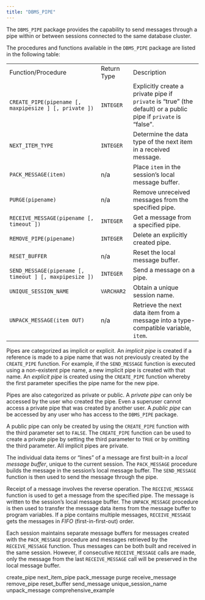 ```yaml
---
title: "DBMS_PIPE"
---
```




The `DBMS_PIPE` package provides the capability to send messages through a pipe within or between sessions connected to the same database cluster.

The procedures and functions available in the `DBMS_PIPE` package are listed in the following table:

|                                                        |             |                                                                                                                 |
| ------------------------------------------------------ | ----------- | --------------------------------------------------------------------------------------------------------------- |
| Function/Procedure                                     | Return Type | Description                                                                                                     |
| `CREATE_PIPE(pipename [, maxpipesize ] [, private ])`  | `INTEGER`   | Explicitly create a private pipe if `private` is “true” (the default) or a public pipe if `private` is “false”. |
| `NEXT_ITEM_TYPE`                                       | `INTEGER`   | Determine the data type of the next item in a received message.                                                 |
| `PACK_MESSAGE(item)`                                   | n/a         | Place `item` in the session’s local message buffer.                                                             |
| `PURGE(pipename)`                                      | n/a         | Remove unreceived messages from the specified pipe.                                                             |
| `RECEIVE_MESSAGE(pipename [, timeout ])`               | `INTEGER`   | Get a message from a specified pipe.                                                                            |
| `REMOVE_PIPE(pipename)`                                | `INTEGER`   | Delete an explicitly created pipe.                                                                              |
| `RESET_BUFFER`                                         | n/a         | Reset the local message buffer.                                                                                 |
| `SEND_MESSAGE(pipename [, timeout ] [, maxpipesize ])` | `INTEGER`   | Send a message on a pipe.                                                                                       |
| `UNIQUE_SESSION_NAME`                                  | `VARCHAR2`  | Obtain a unique session name.                                                                                   |
| `UNPACK_MESSAGE(item OUT)`                             | n/a         | Retrieve the next data item from a message into a type-compatible variable, `item`.                             |

Pipes are categorized as implicit or explicit. An *implicit pipe* is created if a reference is made to a pipe name that was not previously created by the `CREATE_PIPE` function. For example, if the `SEND_MESSAGE` function is executed using a non-existent pipe name, a new implicit pipe is created with that name. An *explicit pipe* is created using the `CREATE_PIPE` function whereby the first parameter specifies the pipe name for the new pipe.

Pipes are also categorized as private or public. A *private pipe* can only be accessed by the user who created the pipe. Even a superuser cannot access a private pipe that was created by another user. A *public pipe* can be accessed by any user who has access to the `DBMS_PIPE` package.

A public pipe can only be created by using the `CREATE_PIPE` function with the third parameter set to `FALSE`. The `CREATE_PIPE` function can be used to create a private pipe by setting the third parameter to `TRUE` or by omitting the third parameter. All implicit pipes are private.

The individual data items or “lines” of a message are first built-in a *local message buffer*, unique to the current session. The `PACK_MESSAGE` procedure builds the message in the session’s local message buffer. The `SEND_MESSAGE` function is then used to send the message through the pipe.

Receipt of a message involves the reverse operation. The `RECEIVE_MESSAGE` function is used to get a message from the specified pipe. The message is written to the session’s local message buffer. The `UNPACK_MESSAGE` procedure is then used to transfer the message data items from the message buffer to program variables. If a pipe contains multiple messages, `RECEIVE_MESSAGE` gets the messages in *FIFO* (first-in-first-out) order.

Each session maintains separate message buffers for messages created with the `PACK_MESSAGE` procedure and messages retrieved by the `RECEIVE_MESSAGE` function. Thus messages can be both built and received in the same session. However, if consecutive `RECEIVE_MESSAGE` calls are made, only the message from the last `RECEIVE_MESSAGE` call will be preserved in the local message buffer.

<div class="toctree" data-maxdepth="5">

create_pipe next_item_pipe pack_message purge receive_message remove_pipe reset_buffer send_message unique_session_name unpack_message comprehensive_example

</div>
